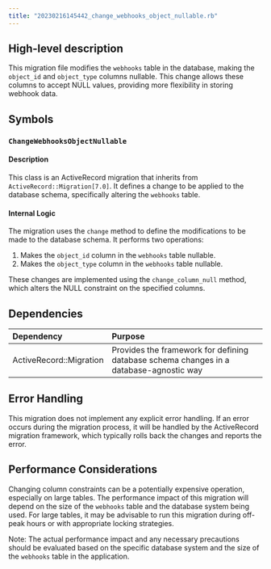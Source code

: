 ```yaml
---
title: "20230216145442_change_webhooks_object_nullable.rb"
---
```


## High-level description
This migration file modifies the `webhooks` table in the database, making the `object_id` and `object_type` columns nullable. This change allows these columns to accept NULL values, providing more flexibility in storing webhook data.

## Symbols

### `ChangeWebhooksObjectNullable`
#### Description
This class is an ActiveRecord migration that inherits from `ActiveRecord::Migration[7.0]`. It defines a change to be applied to the database schema, specifically altering the `webhooks` table.

#### Internal Logic
The migration uses the `change` method to define the modifications to be made to the database schema. It performs two operations:

1. Makes the `object_id` column in the `webhooks` table nullable.
2. Makes the `object_type` column in the `webhooks` table nullable.

These changes are implemented using the `change_column_null` method, which alters the NULL constraint on the specified columns.

## Dependencies
| Dependency | Purpose |
|:-----------|:--------|
| ActiveRecord::Migration | Provides the framework for defining database schema changes in a database-agnostic way |

## Error Handling
This migration does not implement any explicit error handling. If an error occurs during the migration process, it will be handled by the ActiveRecord migration framework, which typically rolls back the changes and reports the error.

## Performance Considerations
Changing column constraints can be a potentially expensive operation, especially on large tables. The performance impact of this migration will depend on the size of the `webhooks` table and the database system being used. For large tables, it may be advisable to run this migration during off-peak hours or with appropriate locking strategies.

Note: The actual performance impact and any necessary precautions should be evaluated based on the specific database system and the size of the `webhooks` table in the application.